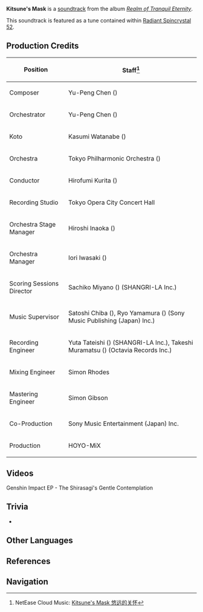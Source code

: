 {{Soundtrack Infobox
|title          =
|image          = Realm of Tranquil Eternity.jpg
|album          = Realm of Tranquil Eternity
|disc           = 1
|number         = 15
|featured       =
|featured2      =
|featured3      =
|featured_disc  =
|featured_disc2 =
|featured_disc3 =
|youtube_id     = 1xMRU4D9ODc
|youtube_time   = 1572
|spotify_id     = 4c9MXzcl7wweI43j3dHHWa
|played_in      = Narukami Island; Story Quest
|during         = [[Narukami Island]], animated cutscene in [[With You]]
|domain         =
|previous       = Everlasting Devotion
|next           = Hanachirusato (Soundtrack)
}}
'''Kitsune's Mask''' is a [[soundtrack]] from the album ''[[Realm of Tranquil Eternity]]''.

This soundtrack is featured as a tune contained within [[Radiant Spincrystal 52]].

==Production Credits==
{| class="wikitable" style="text-align:left; height:0.5em"
! Position
! Staff<ref>NetEase Cloud Music: [https://music.163.com/#/song?id=1879098369 Kitsune's Mask 悠远的关怀]</ref>
|-
! Composer
| Yu-Peng Chen ({{Lang|zh=陈致逸|mini=1}})
|-
! Orchestrator
| Yu-Peng Chen ({{Lang|zh=陈致逸|mini=1}})
|-
! Koto
| Kasumi Watanabe ({{Lang|ja=渡邊香澄|mini=1}})
|-
! Orchestra
| Tokyo Philharmonic Orchestra ({{Lang|ja=東京フィルハーモニー交響楽団|mini=1}})
|-
! Conductor
| Hirofumi Kurita ({{Lang|ja=栗田博文|mini=1}})
|-
! Recording Studio
| Tokyo Opera City Concert Hall
|-
! Orchestra Stage Manager
| Hiroshi Inaoka ({{Lang|ja=稲岡宏司|mini=1}})
|-
! Orchestra Manager
| Iori Iwasaki ({{Lang|ja=岩崎井織|mini=1}})
|-
! Scoring Sessions Director
| Sachiko Miyano ({{Lang|ja=宮野幸子|mini=1}}) (SHANGRI-LA Inc.)
|-
! Music Supervisor
| Satoshi Chiba ({{Lang|ja=千葉智史|mini=1}}), Ryo Yamamura ({{Lang|ja=山村涼|mini=1}}) (Sony Music Publishing (Japan) Inc.)
|-
! Recording Engineer
| Yuta Tateishi ({{Lang|ja=立石佑太|mini=1}}) (SHANGRI-LA Inc.), Takeshi Muramatsu ({{Lang|ja=村松健|mini=1}}) (Octavia Records Inc.)
|-
! Mixing Engineer
| Simon Rhodes
|-
! Mastering Engineer
| Simon Gibson
|-
! Co-Production
| Sony Music Entertainment (Japan) Inc.
|-
! Production
| HOYO-MiX
|}

==Videos==
<gallery hideaddbutton="true" captionalign="center">
Genshin Impact EP - The Shirasagi's Gentle Contemplation
</gallery>

==Trivia==
* {{Transclude|Everlasting Devotion|KitsuneTheme|section=1}}

==Other Languages==
{{Other Languages|default_hidden = 1
|en      = Kitsune's Mask
|zhs     = 悠远的关怀
|zhs_rm  = Yōuyuǎn de Guānhuái
|zht     = 悠遠的關懷
|zht_rm  = Yōuyuǎn de Guānhuái
|ja      = 悠遠なる思いやり
|ja_rm   = Yuuen-naru Omoiyari
|ko      = Kitsune's Mask<ref name="RS">{{Ref/Item|Radiant Spincrystal 52|note=Korean, Spanish, French, Russian, Thai, Vietnamese, German, Indonesian, Portuguese}}</ref>
|es      = Kitsune's Mask<ref name="RS" />
|fr      = Kitsune's Mask<ref name="RS" />
|ru      = Kitsune's Mask<ref name="RS" />
|th      = Kitsune's Mask<ref name="RS" />
|vi      = Mặt Nạ Kitsune<ref name="RS" />
|de      = Kitsune's Mask<ref name="RS" />
|id      = Kitsune's Mask<ref name="RS" />
|pt      = Kitsune's Mask<ref name="RS" />
}}

==References==
{{Reflist}}

==Navigation==
{{Soundtrack Navbox|Realm of Tranquil Eternity}}
